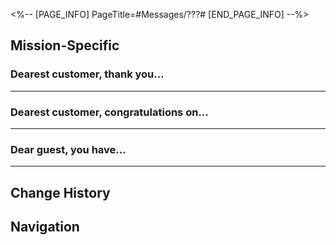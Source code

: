 <%-- [PAGE_INFO]
PageTitle=#Messages/???#
[END_PAGE_INFO] --%>
{{Messages Infobox
|id        = 135
|image     = NPC ??? Icon.png
|type      = NPC
|sender    = ???
|signature = 
|faction   = Others
}}

==Mission-Specific==
===Dearest customer, thank you...===
{{Messages
|start_condition = 
|text =
:'''???:''' Dearest customer, thank you for experiencing the Dreamscape immersive game ''Hanu's Adventure'' brought by Clock Studios. We hope that you had an enjoyable experience! Please do let us know how you would rate your gaming experience: 1: Great, 2: Good. Please respond with the corresponding number alone. We look forward to your response!
:{Choice} 1
::'''(Trailblazer):''' 1
::'''???:''' Thank you for your feedback, we wish you a pleasant time in the dreamland
:{Choice} 2
::'''(Trailblazer):''' 2
::'''???:''' Thank you for your feedback, we wish you a pleasant time in the dreamland
:{Choice} There's no bad rating?
::'''(Trailblazer):''' Why can I only rate it good?
::'''???:''' The existence of a negative rating would expose the Dreamweavers to negative emotions and lead to unnecessary risks being taken in the game design. Therefore, we have not created a channel for negative feedback, we hope that you will understand.
::'''???:''' If you are unsatisfied with your gaming experience, please complete offline feedback with Clock Studios Theme Park. We will be sure to accept any suggestions you make and present them to the designers in a tactful way.
:'''???:''' Clock Studios has prepared a great number of clearance rewards for customers inside the game scene, as well as a limited-edition ''Hanu's Adventure'' storybook.
:'''???:''' However, please be aware: If any special content unrelated to cartoon characters such as Clockie, Brother Hanu, Boss Stone etc. should appear inside the storybook, you are advised to stop reading immediately and destroy the book.
:{Choice} What is this special content?
::'''(Trailblazer):''' Some "special" stuff?
::'''(Trailblazer):''' Family-friendly stuff?
:{Choice} What happens if I read it?
::'''(Trailblazer):''' Is it safe for me to read?
::'''(Trailblazer):''' I won't be put behind bars for this, will I?
:'''???:''' This question will not be answered in accordance with Clock Studios customer service guidelines. However, in order to ensure that you do not encounter anything unexpected within the Dreamscape, please make sure to honor this warning.
:'''???:''' If you can just listen to this suggestion, you will have a joyful dream adventure! I hope that you will reap great happiness inside this cartoon world we have created!
}}
----

===Dearest customer, congratulations on...===
{{Messages
|start_condition = 
|text =
:'''???:''' Dearest customer, congratulations on completing the first challenge of ''Hanu's Adventure''! I believe you have collected all of the five limited-edition storybooks that we distributed?
:'''???:''' May I ask if you discovered any content that was not associated with the Clockie cartoon while reading?
:{Choice} I think there was something...
::'''(Trailblazer):''' There was some strange content, it didn't seem like a cartoon story
::'''???:''' It is possible that you received one of our faulty products, my sincerest apologies. In consideration of your safety, please destroy the defective storybook immediately.
:{Choice} Nothing at all
::'''(Trailblazer):''' Nothing at all, it just all seemed like children's stories
::'''???:''' Understood. If in the future you do obtain a ''Hanu's Adventure'' storybook and discover any strange content inside, please make sure to destroy it immediately.
:{Choice} I didn't even read it.
::'''(Trailblazer):''' I don't know, I didn't read a word.
::'''???:''' That is a real shame, Brother Hanu's story is very interesting. I would ask that if you do get time, you give it a read!
::'''???:''' If in future you do obtain a ''Hanu's Adventure'' storybook and discover any strange content inside, please make sure to destroy it immediately.
:'''???:''' Furthermore, follow-up content for ''Hanu's Adventure'' is currently in development. You will be able to experience a brand-new story of Brother Hanu in the Dreamscape very soon. Stay tuned!
}}
----

===Dear guest, you have...===
{{Messages
|start_condition = 
|text =
:'''???:''' Dear guest, you have completed 9 challenges in ''Hanu's Adventure'' and outperformed 99.99% of other players!
:{Choice} I never fail to impress.
::'''(Trailblazer):''' Whoa! I always impress, don't I?
::'''???:''' Haha, you're definitely a skilled gamer.
:{Choice} Wait, 99.99% already?
::'''(Trailblazer):''' Hold up. I just finished a few levels, and I'm already beating 99.99% of players?
::'''???:''' Yeah, the entrance of this game is intentionally hidden to provide players with a sense of surprise, and this results in a low participation rate.
:'''???:''' By the way, we have received feedback from guests that more and more unusual content has appeared in the ''Hanu's Adventure'' storybooks.
:'''???:''' As far as we know, the Bloodhound Family has initiated an investigation, and this might cause inconvenience for the owners of these books... If you come across any such issues, we kindly request you to destroy those erratic storybooks...
:{{DIcon|Warning}} Signal jamming detected.
:'''???:''' {{Color|keyword|But hey, if you're *cool* and brave enough to chase the truth despite the risks, remember his story.}}
:{Choice} Huh?
::'''(Trailblazer):''' ?
:{Choice} What?
::'''(Trailblazer):''' ?
:'''(Trailblazer):''' What do you mean?
:{{DIcon|Warning}} Signal restored
:'''???:''' Are you still there, dear guest?
:'''???:''' Anyway, there will be more levels in ''Hanu's Adventure'' for you to discover in the future. Keep up the excellent work and become the best "Brother Hanu"!
}}
----

==Change History==
{{Change History|2.0}}

==Navigation==
{{Messages Navbox}}